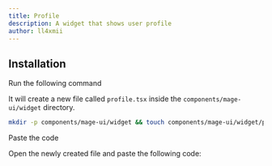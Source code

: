 ```yaml
---
title: Profile
description: A widget that shows user profile
author: ll4xmii
---
```


<ComponentPreview name="widget-profile--docs" />

## Installation

<Steps>
<Step>Run the following command</Step>

It will create a new file called `profile.tsx` inside the `components/mage-ui/widget` directory.

```bash
mkdir -p components/mage-ui/widget && touch components/mage-ui/widget/profile.tsx
```

<Step>Paste the code</Step>

Open the newly created file and paste the following code:

```jsx file=<rootDir>/mage-ui/widget/profile.tsx

```

</Steps>
